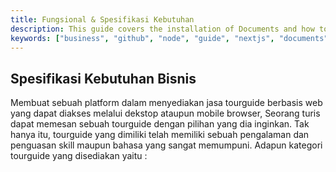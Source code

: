 ```yaml
---
title: Fungsional & Spesifikasi Kebutuhan 
description: This guide covers the installation of Documents and how to edit your new project.
keywords: ["business", "github", "node", "guide", "nextjs", "documents"]
---
```


## Spesifikasi Kebutuhan Bisnis

Membuat sebuah platform dalam menyediakan jasa tourguide berbasis web yang dapat diakses melalui dekstop ataupun mobile browser, Seorang turis dapat memesan sebuah tourguide dengan pilihan yang dia inginkan. Tak hanya itu, tourguide yang dimiliki telah memiliki sebuah pengalaman dan penguasan skill maupun bahasa yang sangat memumpuni. Adapun kategori tourguide yang disediakan yaitu : 



